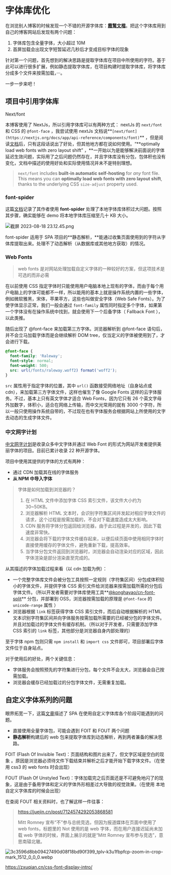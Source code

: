 # 字体库优化

在浏览别人博客的时候发现一个不错的开源字体库：**[霞鹜文楷](https://chawyehsu.github.io/lxgw-wenkai-webfont/)**。把这个字体库用到自己的博客网站后发现有两个问题：

1. 字体库包含全量字体，大小超过 10M
2. 首屏加载会出现文字短暂延迟几秒后才变成目标字体的现象

针对第一个问题，首先想到的解决思路是提取字体库在项目中所使用的字符。基于此可以进行很多扩展，例如静态提取字体库，在项目构建时提取字体库，将字体库分成多个文件来按需加载，···。

一步一步来吧！

## 项目中引用字体库

Next/font

本博客使用了 NextJs，所以引用字体库可以有两种方式： nextJs 的 `next/font` 和 CSS 的 `@font-face` ，我尝试使用 nextJs 文档说**`[next/font](https://nextjs.org/docs/app/api-reference/components/font)`** ，但是阅读[文档](https://nextjs.org/docs/app/building-your-application/optimizing/fonts#preloading)后，只有这段话说出了好处，但其他地方都在说如何使用。“**optimally load web fonts with zero layout shift” ，**一开始以为是能够解决前面说的字体延迟生效问题，实际用了之后问题仍然存在，并且字体库没有分包，包体积也没有变化，文档中描述的使用好处和实际使用情况并未不是特别理想。

> `next/font` includes **built-in automatic self-hosting** for *any* font file. This means you can **optimally load web fonts with zero layout shift**, thanks to the underlying CSS `size-adjust` property used.
> 

### font-spider

这篇[文档](https://juejin.cn/post/6925339784537702414)记录了其作者使用 **font-spider** 处理了本地字体库体积过大问题。按照其步骤，确实能够在 demo 将本地字体库压缩至几十 KB 大小。

![截屏 2023-08-18 23.12.45.png](https://s3-us-west-2.amazonaws.com/secure.notion-static.com/f55aa8da-c9be-4e57-8475-563430d4e3da/%E6%88%AA%E5%B1%8F2023-08-18_23.12.45.png)

font-spider 适用于 SPA 项目的**静态解析，**能通过收集页面使用到的字符从字体库提取出来。处理不了动态解析（从数据库或其他地方获取）的情况。

### **Web Fonts**

> web fonts 是对网站处理加载自定义字体的一种较好的方案，但这项技术是可选的而非必需
> 

在以前使用 CSS 指定字体时只能使用用户电脑本地上现有的字体，而由于每个用户电脑上的字体可能都不一样，所以能用的基本上就是操作系统内置的一些字体，例如微软雅黑，宋体，苹果苹方，这些也叫做安全字体（Web Safe Fonts）。为了使字体显示正常，我们一般会通过 `font-family` 属性同时指定多个字体，如果第一个字体没有在操作系统中找到，就会使用下一个后备字体（ Fallback Font ），以此类推。

随后出现了 @font-face 来加载第三方字体。浏览器解析到 @font-face 语句后，并不会立马加载字体而是会继续解析 DOM tree，仅当定义的字体被使用到了，才会进行下载。

```css
@font-face {
  font-family: 'Raleway';
  font-style: normal;
  font-weight: 500;
  src: url(/fonts/raleway.woff2) format('woff2');
}
```

`src` 属性用于指定字体的位置，其中 `url()` 函数接受网络地址（自身站点或 cdn），来加载第三方字体文件，这样也催生了像 Google Fonts 这样的云字体服务。不过，基本上只有英文字体才适合 Web Fonts，因为它只有 26 个英文字母外加数字，体积小，适合在网络上传输，而中文光常用的就有 3000 个字符，所以一般只使用操作系统自带的，不过现在也有字体服务会根据网站上所使用的文字去动态的生成字体文件。

### 中文网字计划

[中文网字计划](https://chinese-font.netlify.app/)是收录众多中文字体并通过 Web Font 的形式为网站开发者提供美丽字体的项目。目前已累计收录 22 种开源字体。

项目中使用其提供的字体的方式有两种：

- 通过 CDN 加载其在线的字体服务
- **从 NPM 中导入字体**

> 字体是如何加载到浏览器的？
> 
> 1. 在 HTML 文件中添加字体 CSS 索引文件，该文件大小约为 30~50KB。
> 2. 浏览器解析 HTML 文本时，会识别字符集区间并发起对相应字体文件的请求，这个过程是按需加载的，不会对下载速度造成太大影响。
> 3. CDN 服务将字体分包返回给浏览器，由于此过程是并发的，因此下载速度非常快。
> 4. 浏览器会将下载的字体文件缓存起来，以便后续页面中使用相同字体时直接使用缓存的字体文件，避免重新下载，提高效率。
> 5. 当字体分包文件返回到浏览器时，浏览器会自动渲染对应的区域，因此字体渲染是部分渲染直至完成的。

从其描述的字体加载过程来看（以 cdn 加载为例）：

- 一个完整字体库文件会被分包工具按照一定规则（字符集区间）分包成体积较小的字体文件，并提供字体 CSS 索引文件给浏览器来按需加载所需的分包后字体文件。（所以开发者需要对字体库使用工具**[@konghayao/cn-font-split](https://www.npmjs.com/package/@konghayao/cn-font-split)** 分包，并部署到 OSS，浏览器按需加载的原理是 `@font-face` 的 `unicode-range` 属性 ）
- 浏览器根据 `link` 标签获得字体 CSS 索引文件，而后自动根据解析的 HTML 文本识别字符集区间并向字体服务按需加载所需要的已经被分包的字体文件。并且对加载过的字体文件有缓存机制。（所以对于开发者，只需要添加字体 CSS 索引的 `link` 标签，其他部分是浏览器自身内部处理的）

至于字体 npm 包则只需 `npm install` 和 `import css` 文件即可，项目部署后字体文件位于自身站点。

对于使用后的好处，两个关键信息：

- 字体服务会按照预先的字符集进行分包，每个文件不会太大，浏览器会自己按需加载。
- 浏览器会缓存已经加载过的分包字体文件，无需重复加载。

## **自定义字体系列的问题**

眼界拓宽一下，这篇[文章](https://juejin.cn/post/7022897665302560782)描述了 SPA 在使用自定义字体库各个阶段可能遇到的问题。

- 直接使用全量字体包，可能会遇到 FOIT 和 FOUT 两个问题
- **静态解析**构建后的 web 包来提取字体库到动态解析，再到两者兼备的解决思路。

FOIT (Flash Of Invisible Text)：页面结构和图片出来了，但文字区域是空白的现象 。原因是浏览器必须待文件下载结束并解析之后才能开始下载字体文件。（在使用 css3 的 web fonts 时会出现）

 FOUT (Flash Of Unstyled Text)：字体加载完之后页面还是不可避免地闪了的现象，这是由于备用字体和定义的字体外形相差过大导致的视觉效果。（在使用 本地自定义字体库的时候会出现）

在查阅 FOUT 相关资料时，也了解这样一件往事：

> https://juejin.cn/post/7124574292053868581
> 
> 
> Mitt Romney 宣布“不”参与总统竞选，但因为报道媒体在页面中使用了 web fonts，标题里的 Not 使用的是 web 字体，而在用户连接迟延尚未加载 web 字体的时候，界面上展示的就是“Mitt Romney 宣布参与竞选”，意思南辕北辙。
> 

![3c3596d8bb09427490d08f18bd90f399_tplv-k3u1fbpfcp-zoom-in-crop-mark_1512_0_0_0.webp](https://s3-us-west-2.amazonaws.com/secure.notion-static.com/de2d434c-7c3f-4045-b52a-cf5433f6b0f7/3c3596d8bb09427490d08f18bd90f399_tplv-k3u1fbpfcp-zoom-in-crop-mark_1512_0_0_0.webp)

https://zxuqian.cn/css-font-display-intro/